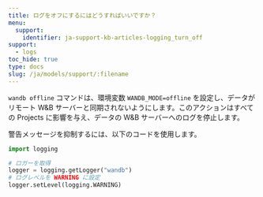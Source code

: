 ```yaml
---
title: ログをオフにするにはどうすればいいですか？
menu:
  support:
    identifier: ja-support-kb-articles-logging_turn_off
support:
  - logs
toc_hide: true
type: docs
slug: /ja/models/support/:filename
---
```

`wandb offline` コマンドは、環境変数 `WANDB_MODE=offline` を設定し、データがリモート W&B サーバーと同期されないようにします。このアクションはすべての Projects に影響を与え、データの W&B サーバーへのログを停止します。

警告メッセージを抑制するには、以下のコードを使用します。

```python
import logging

# ロガーを取得
logger = logging.getLogger("wandb")
# ログレベルを WARNING に設定
logger.setLevel(logging.WARNING)
```
